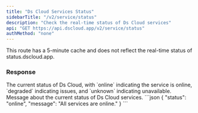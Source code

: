 ```yaml
---
title: "Ds Cloud Services Status"
sidebarTitle: "/v2/service/status"
description: "Check the real-time status of Ds Cloud services"
api: "GET https://api.dscloud.app/v2/service/status"
authMethod: "none"
---
```


<Info>
  This route has a 5-minute cache and does not reflect the real-time status of
  status.dscloud.app.
</Info>

### Response

<ResponseField name="status" type="string">
The current status of Ds Cloud, with `online` indicating the service is online, `degraded` indicating issues, and `unknown` indicating unavailable.
</ResponseField>
<ResponseField name="message" type="string">
Message about the current status of Ds Cloud services.
</ResponseField>
<ResponseExample>
```json
{
    "status": "online",
    "message": "All services are online."
}
```
</ResponseExample>
